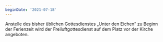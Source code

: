 ```yaml
---
beginDate: '2021-07-18'
---
```


Anstelle des bisher üblichen Gottesdienstes „Unter den Eichen“ zu Beginn der
Ferienzeit wird der Freiluftgottesdienst auf dem Platz vor der Kirche angeboten.
